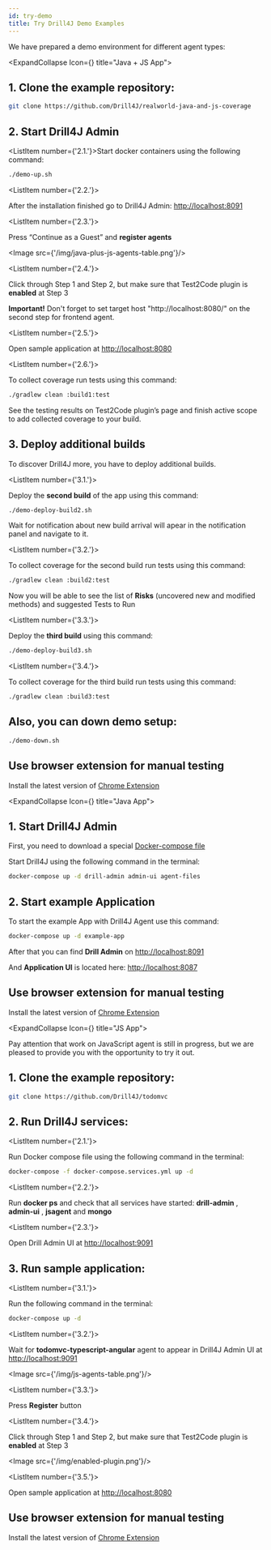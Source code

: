 ```yaml
---
id: try-demo
title: Try Drill4J Demo Examples
---
```


We have prepared a demo environment for different agent types:
<!-- JAVA+JS BLOCK -->

<ExpandCollapse Icon={<JavaJSLogo />} title="Java + JS App">

## 1. Clone the example repository:

```bash
git clone https://github.com/Drill4J/realworld-java-and-js-coverage
```

## 2. Start Drill4J Admin

<ListItem number={'2.1.'}>Start docker containers using the following command:</ListItem>

```bash
./demo-up.sh
```

<ListItem number={'2.2.'}>

After the installation finished go to Drill4J Admin: [http://localhost:8091](http://localhost:8091)

</ListItem>

<ListItem number={'2.3.'}>

Press “Continue as a Guest” and **register agents**

</ListItem>

<Image src={'/img/java-plus-js-agents-table.png'}/>

<ListItem number={'2.4.'}>

Click through Step 1 and Step 2, but make sure that Test2Code plugin is **enabled** at Step 3

</ListItem>

<AdditionalInformation >

**Important!** Don't forget to set target host "http://localhost:8080/" on the second step for frontend agent.

</AdditionalInformation>

<ListItem number={'2.5.'}>

Open sample application at [http://localhost:8080](http://localhost:8080)

</ListItem>

<ListItem number={'2.6.'}>

To collect coverage run tests using this command:

</ListItem>

```bash
./gradlew clean :build1:test
```

See the testing results on Test2Code plugin’s page and finish active scope to add collected coverage to your build.


## 3. Deploy additional builds

To discover Drill4J more, you have to deploy additional builds.

<ListItem number={'3.1.'}>

Deploy the **second build** of the app using this command:

</ListItem>

```bash
./demo-deploy-build2.sh
```

Wait for notification about new build arrival will apear in the notification panel and navigate to it.

<ListItem number={'3.2.'}>

To collect coverage for the second build run tests using this command:

</ListItem>

```bash
./gradlew clean :build2:test
```

Now you will be able to see the list of **Risks** (uncovered new and modified methods) and suggested Tests to Run

<ListItem number={'3.3.'}>

Deploy the **third build** using this command:

</ListItem>

```bash
./demo-deploy-build3.sh
```

<ListItem number={'3.4.'}>

To collect coverage for the third build run tests using this command:

</ListItem>

```bash
./gradlew clean :build3:test
```

## Also, you can down demo setup:

```bash
./demo-down.sh
```

## Use browser extension for manual testing

Install the latest version of [Chrome Extension](/docs/installation/extension)

</ExpandCollapse>

<!-- JAVA BLOCK -->

<ExpandCollapse Icon={<JavaLogo />} title="Java App">

## 1. Start Drill4J Admin

First, you need to download a special [Docker-compose file](https://github.com/Drill4J/example-configs/blob/main/demo/docker-compose.yml)

Start Drill4J using the following command in the terminal:

```bash
docker-compose up -d drill-admin admin-ui agent-files
```

## 2. Start example Application

To start the example App with Drill4J Agent use this command:

```bash
docker-compose up -d example-app
```
After that you can find **Drill Admin** on [http://localhost:8091](http://localhost:8091)

And **Application UI** is located here: [http://localhost:8087](http://localhost:8087)

## Use browser extension for manual testing

Install the latest version of [Chrome Extension](/docs/installation/extension)

</ExpandCollapse>

<!-- JS BLOCK -->

<ExpandCollapse Icon={<JsLogo />} title="JS App">

<AdditionalInformation>

Pay attention that work on JavaScript agent is still in progress, but we are pleased to provide you with the opportunity to try it out.

</AdditionalInformation>

## 1. Clone the example repository:

```bash
git clone https://github.com/Drill4J/todomvc
```

## 2. Run Drill4J services:

<ListItem number={'2.1.'}>

Run Docker compose file using the following command in the terminal:

</ListItem>

```bash
docker-compose -f docker-compose.services.yml up -d
```

<ListItem number={'2.2.'}>

Run **docker ps** and check that all services have started: **drill-admin** , **admin-ui** , **jsagent** and **mongo**

</ListItem>

<ListItem number={'2.3.'}>

Open Drill Admin UI at [http://localhost:9091](http://localhost:9091)

</ListItem>

## 3. Run sample application:

<ListItem number={'3.1.'}>

Run the following command in the terminal:

</ListItem>

```bash
docker-compose up -d
```

<ListItem number={'3.2.'}>

Wait for **todomvc-typescript-angular** agent to appear in Drill4J Admin UI at [http://localhost:9091](http://localhost:9091)

</ListItem>

<Image src={'/img/js-agents-table.png'}/>

<ListItem number={'3.3.'}>

Press **Register** button

</ListItem>

<ListItem number={'3.4.'}>

Click through Step 1 and Step 2, but make sure that Test2Code plugin is **enabled** at Step 3

</ListItem>

<Image src={'/img/enabled-plugin.png'}/>


<ListItem number={'3.5.'}>

Open sample application at [http://localhost:8080](http://localhost:8080)

</ListItem>

## Use browser extension for manual testing

Install the latest version of [Chrome Extension](/docs/installation/extension)

</ExpandCollapse>
